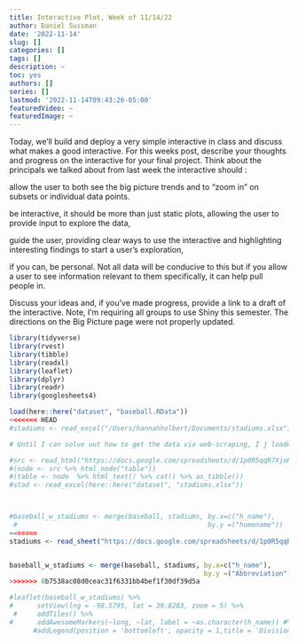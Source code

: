 ```yaml
---
title: Interactive Plot, Week of 11/14/22
author: Daniel Sussman
date: '2022-11-14'
slug: []
categories: []
tags: []
description: ~
toc: yes
authors: []
series: []
lastmod: '2022-11-14T09:43:26-05:00'
featuredVideo: ~
featuredImage: ~
---
```


Today, we’ll build and deploy a very simple interactive in class and discuss what makes a good interactive.
For this weeks post, describe your thoughts and progress on the interactive for your final project. Think about the principals we talked about from last week the interactive should :

allow the user to both see the big picture trends and to “zoom in” on subsets or individual data points.

be interactive, it should be more than just static plots, allowing the user to provide input to explore the data,

guide the user, providing clear ways to use the interactive and highlighting interesting findings to start a user’s exploration,

if you can, be personal. Not all data will be conducive to this but if you allow a user to see information relevant to them specifically, it can help pull people in.

Discuss your ideas and, if you’ve made progress, provide a link to a draft of the interactive. Note, I’m requiring all groups to use Shiny this semester. The directions on the Big Picture page were not properly updated.

```r
library(tidyverse)
library(rvest)
library(tibble)
library(readxl)
library(leaflet)
library(dplyr)
library(readr)
library(googlesheets4)

load(here::here("dataset", "baseball.RData"))
<<<<<<< HEAD
#stadiums <- read_excel("/Users/hannahholbert/Documents/stadiums.xlsx")

# Until I can solve out how to get the data via web-scraping, I j loaded it from data

#src <- read_html("https://docs.google.com/spreadsheets/d/1p0R5qqR7XjoRG2mR5E1D_trlygHSqMOUdMgMpzq0gjU/htmlview")
#(node <- src %>% html_node("table"))
#(table <- node  %>% html_text() %>% cat() %>% as_tibble())
#stad <- read_excel(here::here("dataset", "stadiums.xlsx"))



#baseball_w_stadiums <- merge(baseball, stadiums, by.x=c("h_name"), 
 #                                                by.y =("homename")) 
=======
stadiums <- read_sheet("https://docs.google.com/spreadsheets/d/1p0R5qqR7XjoRG2mR5E1D_trlygHSqMOUdMgMpzq0gjU/htmlview")


baseball_w_stadiums <- merge(baseball, stadiums, by.x=c("h_name"), 
                                                 by.y =("Abbreviation")) 
>>>>>>> 8b7538ac08d0ceac31f6331bb4bef1f30df39d5a

#leaflet(baseball_w_stadiums) %>% 
#      setView(lng = -98.5795, lat = 39.8283, zoom = 5) %>% 
 #     addTiles() %>% 
#      addAwesomeMarkers(~long, ~lat, label = ~as.character(h_name)) #%>%
      #addLegend(position = 'bottomleft', opacity = 1,title = 'Divisions')

                       
    
```
